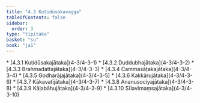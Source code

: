 ```yaml
---
title: "4.3 Kuṭidūsakavagga"
tableOfContents: false
sidebar:
  order: 3
type: "tipitaka"
basket: "su"
book: "ja1"
---
```



<DynamicBreadcrumb />



<TableOfContents book="ja1" section="4.3">
* [4.3.1 Kuṭidūsakajātaka](4-3/4-3-1)
* [4.3.2 Duddubhajātaka](4-3/4-3-2)
* [4.3.3 Brahmadattajātaka](4-3/4-3-3)
* [4.3.4 Cammasāṭakajātaka](4-3/4-3-4)
* [4.3.5 Godharājajātaka](4-3/4-3-5)
* [4.3.6 Kakkārujātaka](4-3/4-3-6)
* [4.3.7 Kākavatījātaka](4-3/4-3-7)
* [4.3.8 Ananusociyajātaka](4-3/4-3-8)
* [4.3.9 Kāḷabāhujātaka](4-3/4-3-9)
* [4.3.10 Sīlavīmaṃsajātaka](4-3/4-3-10)
</TableOfContents>